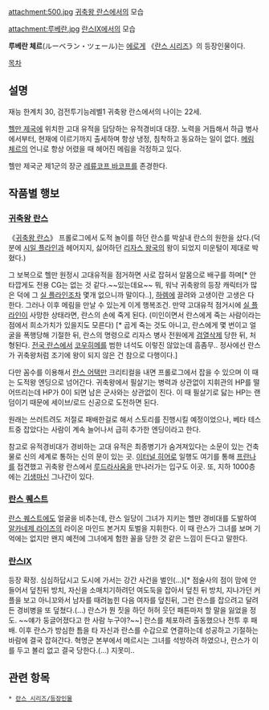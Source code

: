 attachment:500.jpg
[[귀축왕 란스]]에서의 모습

attachment:루베란.jpg
[[란스Ⅸ]]에서의 모습

'''루베란 체르'''(ルーベラン・ツェール)는 [[에로게]] 《[[란스 시리즈]]》의 등장인물이다.

[[목차]]

== 설명 ==
재능 한계치 30, 검전투기능레벨1 귀축왕 란스에서의 나이는 22세.

[[헬만 제국]]에 위치한 고대 유적을 담당하는 유적경비대 대장. 노력을 거듭해서 하급 병사에서부터, 현재에 이르기까지 출세하며 항상 냉정, 침착하고 동요하는 일이 없다. [[메림 체르]]의 언니로 항상 어렸을 때 헤어진 메림을 걱정하고 있다.

헬만 제국군 제1군의 장군 [[레류코프 바코프]]를 존경한다.

== 작품별 행보 ==
=== [[귀축왕 란스]] ===
《[[귀축왕 란스]]》 프롤로그에서 도적 놀이를 하던 란스를 박살내 란스의 원한을 샀다.(덕분에 [[시일 플라인]]과 헤어지지, 싫어하던 [[리자스 왕국]]의 왕이 되었지 미운털이 제대로 박혔다.)

그 보복으로 헬만 원정시 고대유적을 점거하면 사로 잡혀서 알몸으로 배구를 하며[* 안타깝게도 전용 CG는 없는 것 같다.~~있는데요~~ 뭐, 워낙 귀축왕의 등장 캐릭터가 많은 덕에 그 [[실 플라인]]조차 몇개 없으니까 말이다..], [[하렘]]에 끌려와 고생이란 고생은 다 한다. 그러나 이후 메림을 만날 수 있는게 이게 행복조건. 만약 고대유적 점거시에 [[실 플라인]]이 사망한 상태라면, 란스의 손에 죽게 된다. (미인이면서 란스에게 죽는 사람이라는 점에서 희소가치가 있을지도 모른다) [* 곱게 죽는 것도 아니고, 란스에게 몇 번이고 얼굴을 폭행당해 기절한 뒤, 란스의 명령으로 리자스 병사 전원에게 [[검열삭제]] 당한 뒤, 처형된다. [[전국 란스]]에서 [[코우히메]]를 범한 녀석도 이렇진 않았는데 흠좀무.. 정사에선 란스가 귀축왕처럼 조기에 왕이 되지 않은 건 참으로 다행이다.]

다만 꼼수를 이용해서 [[란스 어택]]만 크리티컬을 내면 프롤로그에서 잡을 수 있으며 이 때는 도적왕 엔딩으로 넘어간다. 귀축왕에서 필살기는 병력과 상관없이 지휘관의 HP를 떨어뜨리는데 HP가 0이 되면 남은 군사와는 상관없이 진다. 이 때 필살기로 닳는 HP는 랜덤이기 때문에 세이브/로드 신공으로 도전하면 된다.

원래는 쓰러트려도 저절로 패배한걸로 해서 스토리를 진행시킬 예정이었으나, 베타 테스트중 잡았다는 사람이 계속 늘어나서 급히 추가한 엔딩이라고 한다. 

참고로 유적경비대가 경비하는 고대 유적은 최종병기가 숨겨져있다는 소문이 있는 건축물로 신의 세계로 통하는 신의 문이 있는 곳. [[이터널 히어로]] 일행도 여기를 통해 [[프란나]]를 접견했고 귀축왕 란스에서 [[루드라사움]]을 만나러가는 입구도 이곳. 또, 지하 1000층에는 [[기생마신]] 그나간이 있다.

=== [[란스 퀘스트]] ===
[[란스 퀘스트]]에도 얼굴을 비추는데, 란스 일당이 그녀가 지키는 헬만 경비대를 도발하여 [[알카네제 라이즈]]의 라이온 마인드 본거지 토벌을 지휘한다. 이 때 란스가 그녀를 보며 기억에는 없지만 왠지 예전에 그녀에게 험한 꼴을 당한 것 같은 느낌이 든다고 말한다.

=== [[란스Ⅸ]] ===
등장 확정. 심심하답시고 도시에 가서는 강간 사건을 벌인(...)[* 점술사의 점이 맘에 안들어서 덮친뒤 방치, 자신을 소매치기하려던 여도둑을 잡아서 덮친 뒤 방치, 지나가던 커플을 보고 아니꼬와서 남자를 때려눕힌 다음 여자를 덮친뒤, 그런 란스를 잡으려고 달려든 경비병을 또 덮쳤다.(...) 란스가 뭔 짓을 하던 허허 웃던 패튼마저 할 말을 잃었을 정도. ~~얘가 둥글어졌다고 한 사람 누구야?~~] 란스를 체포하려 출동했으나 전투 후 패배. 이후 란스가 방심한 틈을 타 자신과 란스를 수갑으로 연결하는데 성공하고 기절하는 바람에 결국 잡혀간다. 혁명군 본부에서 메르시는 그녀를 석방하려 하였으나, 란스가 이를 두고 볼리 없고 결국 당한다.(...) 지못미..

== 관련 항목 ==
 * [[란스 시리즈/등장인물]]

